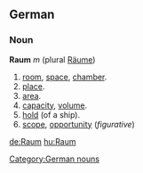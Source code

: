 ==German==
===Noun===
'''Raum''' ''m'' (plural [[Räume]])

# [[room]], [[space]], [[chamber]].
# [[place]].
# [[area]].
# [[capacity]], [[volume]].
# [[hold]] (of a ship).
# [[scope]], [[opportunity]] (''figurative'')

[[Category:German nouns]]

[[de:Raum]]
[[hu:Raum]]